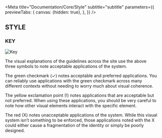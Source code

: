 
<Meta
    title="Documentation/Core/Style"
    subtitle="subtitle"
    parameters={{
        previewTabs: {
            canvas: {hidden: true},
        },
    }}
/>

## STYLE

### KEY

![Key](https://raw.githubusercontent.com/adventistchurch/alps/storybook/public/key.png)

The visual explanations of the guidelines across the site use the above three symbols to note acceptable applications of the system.

The green checkmark (✓) notes acceptable and preferred applications.
You can reliably use applications with the green checkmark across many different contexts without needing to worry much about visual coherence.

The yellow exclamation point (!) notes applications that are acceptable but not preferred.
When using these applications, you should be very careful to note how other visual elements interact with the specific element.

The red (X) notes unacceptable applications of the system.
While this visual system isn’t something to be enforced, those applications noted with the X could either cause a fragmentation of the identity or simply be poorly designed.
